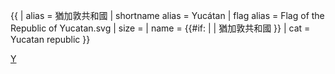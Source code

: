 {{ {{{1<noinclude>|country showdata</noinclude>}}}
| alias = 猶加敦共和國
| shortname alias = Yucátan
| flag alias = Flag of the Republic of Yucatan.svg
| size = {{{size|}}}
| name = {{#if: {{{name|}}} | {{{name|}}} | 猶加敦共和國 }}
<noinclude>
| cat = Yucatan republic
</noinclude>
}}<noinclude>
[[Category:已不存在國家資料模板|Y]]
</noinclude>